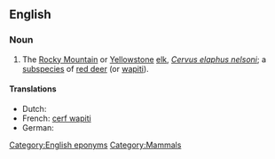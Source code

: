 ==English==
{{wikipedia|red deer}}

===Noun===
{{en-noun|sg=[[Nelson]]'s [[elk]]|Nelson's elk}}

# The [[Rocky Mountain]] or [[Yellowstone]] [[elk]], ''[[Cervus elaphus nelsoni]]''; a [[subspecies]] of [[red deer]] (or [[wapiti]]).

====Translations====
* Dutch: {{t-|nl|wapiti|m}}
* French: [[cerf wapiti]] {{m}}
* German: {{t-|de|Wapiti}}

[[Category:English eponyms]]
[[Category:Mammals]]